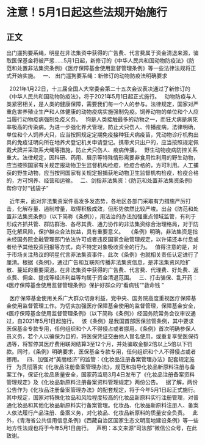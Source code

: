 # 注意！5月1日起这些法规开始施行
## 正文
出门遛狗要系绳，明星在非法集资中获得的广告费、代言费属于资金清退来源，骗取医保基金将被严惩……5月1日起，新修订的《中华人民共和国动物防疫法》《防范和处置非法集资条例》《医疗保障基金使用监督管理条例》等一些法律法规将正式开始实施。
 
一、 出门遛狗要系绳：新修订的动物防疫法明确要求
 

 
2021年1月22日，十三届全国人大常委会第二十五次会议表决通过了新修订的《中华人民共和国动物防疫法》，将于2021年5月1日起正式施行。
 
动物防疫与人类紧密相关，是人类的健康保障，需要我们每一个人的参与。法律规定，国家对严重危害养殖业生产和人体健康的动物疫病实施强制免疫。饲养动物的单位和个人应当履行动物疫病强制免疫义务。
 
狗是人类接触最多的动物之一，而狂犬病是病死率极高的传染病。为进一步强化养犬管理，防止犬只伤人、传播疫病，法律明确，单位和个人饲养犬只，应当按照规定定期免疫接种狂犬病疫苗，凭动物诊疗机构出具的免疫证明向所在地养犬登记机关申请登记。携带犬只出户的，应当按照规定佩戴犬牌并采取系犬绳等措施，防止犬只伤人、疫病传播。
 
野生动物疫病防控关系重大。法律规定，因科研、药用、展示等特殊情形需要非食用性利用的野生动物，应当按照国家有关规定报动物卫生监督机构检疫，检疫合格的，方可利用。人工捕获的野生动物，应当按照国家有关规定报捕获地动物卫生监督机构检疫，检疫合格的，方可饲养、经营和运输。
 
二、剑指非法集资：《防范和处置非法集资条例》帮你守好“钱袋子”
 

 
近年来，面对非法集资案件高发多发态势，各地区各部门采取有力措施严厉打击，化解存量、遏制增量，取得积极成效，但形势依然比较严峻。出台《防范和处置非法集资条例》（以下简称《条例》），用法治的办法加强重点领域监管，有利于形成齐抓共管、群防群治、各尽其责、通力协作的非法集资综合治理格局，对于防范化解风险，保护群众合法权益，具有重要意义。
 
《条例》明确，非法集资是指未经国务院金融管理部门依法许可或者违反国家金融管理规定，以许诺还本付息或者给予其他投资回报等方式，向不特定对象吸收资金的行为。
 
值得注意的是，对于市场关注热议的明星代言非法集资事件，此次《条例》也就相关责任认定进行了厘清。根据《条例》，通过广告和互联网传播非法集资信息，是非法集资风险扩散、蔓延的重要渠道。在非法集资中获得的广告费、代言费、代理费、好处费、返点费、佣金、提成等经济利益等均属于资金清退范围。
 
三、打击骗保、乱开药：《医疗保障基金使用监督管理条例》保护好群众的“看病钱”“救命钱 ”
 

 
医疗保障基金使用关系广大群众切身利益，党中央、国务院高度重视医疗保障基金使用监督管理工作。为切实加强医疗保障基金使用的监督管理，保障基金安全，《医疗保障基金使用监督管理条例》（以下简称《条例》）经国务院常务会议审议通过，自2021年5月1日起施行。
 
该《条例》是我国首部医保监管条例，其中要求医保基金专款专用，任何组织和个人不得侵占或者挪用。《条例》首次明确参保人员义务，若个人以骗保为目的，将医保凭证交由他人冒名使用，或重复享受医保待遇等，将暂停其医疗费用联网结算3至12个月，并处骗取金额2倍以上5倍以下罚款。同时，《条例》明确要求，医保基金专款专用，任何组织和个人不得侵占或者挪用。
 
四、加强对“美丽经济”的监管：《化妆品注册备案管理办法》配套规定施行
 
为贯彻落实《化妆品注册备案管理办法》，规范和指导化妆品新原料注册与备案工作，保证化妆品质量安全，国家药监局3月4日发布了《化妆品注册备案资料管理规定》及《化妆品新原料注册备案资料管理规定》两份公告。
 
据了解，两份公告作为《化妆品注册备案管理办法》的配套规定，将于今年5月1日起正式施行。其中规定，国家对特殊化妆品和风险程度较高的化妆品新原料实行注册管理，对普通化妆品和其他化妆品新原料实行备案管理。化妆品、化妆品新原料注册人、备案人依法履行产品注册、备案义务，对化妆品、化妆品新原料的质量安全负责。
 
此外，《青海省公共信用信息条例》《西藏自治区国家生态文明高地建设条例》等一些地方性法规也将于今年5月1日施行。
 
声明：本文来源“司法部”微信公众号，在此致谢。
 
